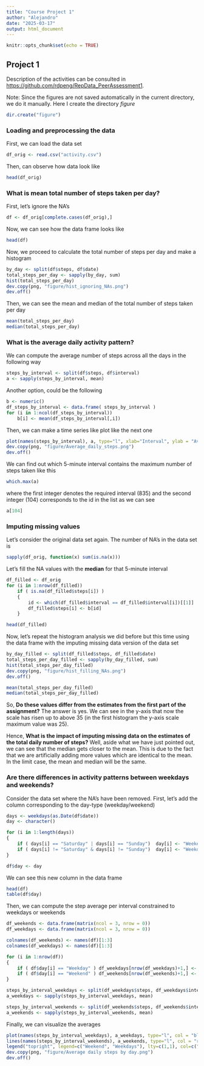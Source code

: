 ```yaml
---
title: "Course Project 1"
author: "Alejandro"
date: "2025-03-17"
output: html_document
---
```


```r
knitr::opts_chunk$set(echo = TRUE)
```

## Project 1 

Description of the activities can be consulted in <https://github.com/rdpeng/RepData_PeerAssessment1>.

Note: Since the figures are not saved automatically in the current directory, we do it manually. Here I create the directory *figure*
```r
dir.create("figure")
```

### Loading and preprocessing the data

First, we can load the data set

```r
df_orig <- read.csv("activity.csv") 
```

Then, can observe how data look like

```r
head(df_orig)
```

### What is mean total number of steps taken per day?

First, let's ignore the NA's

```r
df <- df_orig[complete.cases(df_orig),]
```
Now, we can see how the data frame looks like
```r
head(df)
```

Now, we proceed to calculate the total number of steps per day and make a histogram
```r
by_day <- split(df$steps, df$date)
total_steps_per_day <- sapply(by_day, sum)
hist(total_steps_per_day)
dev.copy(png, "figure/hist_ignoring_NAs.png")
dev.off()
```

Then, we can see the mean and median of the total number of steps taken per day

```r
mean(total_steps_per_day)
median(total_steps_per_day)
```

### What is the average daily activity pattern?
We can compute the average number of steps across all the days in the following way
```r
steps_by_interval <- split(df$steps, df$interval)
a <- sapply(steps_by_interval, mean)
```
Another option, could be the following
```r
b <- numeric()
df_steps_by_interval <- data.frame( steps_by_interval )
for (i in 1:ncol(df_steps_by_interval))
    b[i] <- mean(df_steps_by_interval[,i])
```

Then, we can make a time series like plot like the next one
```r
plot(names(steps_by_interval), a, type="l", xlab="Interval", ylab = "Average daily steps")
dev.copy(png, "figure/Average_daily_steps.png")
dev.off()
```
We can find out which 5-minute interval contains the maximum number of steps taken like this

```r
which.max(a)
```

where the first integer denotes the required interval (835) and the second integer (104) corresponds to the id in the list as we can see

```r
a[104]
```

### Imputing missing values

Let's consider the original data set again. The number of NA's in the data set is

```r
sapply(df_orig, function(x) sum(is.na(x)))
```
Let's fill the NA values with the **median** for that 5-minute interval
```r
df_filled <- df_orig
for (i in 1:nrow(df_filled))
    if ( is.na(df_filled$steps[i]) )
    {
        id <- which(df_filled$interval == df_filled$interval[i])[[1]]
        df_filled$steps[i] <- b[id]
    }

head(df_filled)
```

Now, let's repeat the histogram analysis we did before but this time using the data frame with the imputing missing data version of the data set
```r
by_day_filled <- split(df_filled$steps, df_filled$date)
total_steps_per_day_filled <- sapply(by_day_filled, sum)
hist(total_steps_per_day_filled)
dev.copy(png, "figure/hist_filling_NAs.png")
dev.off()
```

```r
mean(total_steps_per_day_filled)
median(total_steps_per_day_filled)
```
So, **Do these values differ from the estimates from the first part of the assignment?** The answer is yes. We can see in the y-axis that now the scale has risen up to above 35 (in the first histogram the y-axis scale maximum value was 25).

Hence, **What is the impact of imputing missing data on the estimates of the total daily number of steps?** Well, aside what we have just pointed out, we can see that the median gets closer to the mean. This is due to the fact that we are artificially adding more values which are identical to the mean. In the limit case, the mean and median will be the same.

### Are there differences in activity patterns between weekdays and weekends?

Consider the data set where the NA's have been removed. First, let's add the column corresponding to the day-type (weekday/weekend)

```r
days <- weekdays(as.Date(df$date))
day <- character()

for (i in 1:length(days))
{
    if ( days[i] == "Saturday" | days[i] == "Sunday")  day[i] <- "Weekend"
    if ( days[i] != "Saturday" & days[i] != "Sunday")  day[i] <- "Weekday"    
}

df$day <- day
```
We can see this new column in the data frame
```r
head(df)
table(df$day)
```

Then, we can compute the step average per interval constrained to weekdays or weekends
```r
df_weekends <- data.frame(matrix(ncol = 3, nrow = 0))
df_weekdays <- data.frame(matrix(ncol = 3, nrow = 0))

colnames(df_weekends) <- names(df)[1:3]
colnames(df_weekdays) <- names(df)[1:3]

for (i in 1:nrow(df))
{
    if ( df$day[i] == "Weekday" ) df_weekdays[nrow(df_weekdays)+1,] <- df[i,1:3]
    if ( df$day[i] == "Weekend" ) df_weekends[nrow(df_weekends)+1,] <- df[i,1:3]
}

steps_by_interval_weekdays <- split(df_weekdays$steps, df_weekdays$interval)
a_weekdays <- sapply(steps_by_interval_weekdays, mean)

steps_by_interval_weekends <- split(df_weekends$steps, df_weekends$interval)
a_weekends <- sapply(steps_by_interval_weekends, mean)
```

Finally, we can visualize the averages
```r
plot(names(steps_by_interval_weekdays), a_weekdays, type="l", col = "blue", xlab="Interval", ylab = "Average daily steps")
lines(names(steps_by_interval_weekends), a_weekends, type="l", col = "red")
legend("topright", legend=c("Weekend", "Weekdays"), lty=c(1,1), col=c("red", "blue"))
dev.copy(png, "figure/Average daily steps by day.png")
dev.off()
```